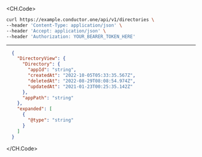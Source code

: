 
<CH.Code>
```bash Example Request
curl https://example.conductor.one/api/v1/directories \
--header 'Content-Type: application/json' \
--header 'Accept: application/json' \
--header 'Authorization: YOUR_BEARER_TOKEN_HERE'
```
---

```json Example Response
  {
    "DirectoryView": {
      "Directory": {
        "appId": "string",
        "createdAt": "2022-10-05T05:33:35.567Z",
        "deletedAt": "2022-08-29T08:08:54.974Z",
        "updatedAt": "2021-01-23T00:25:35.142Z"
      },
      "appPath": "string"
    },
    "expanded": [
      {
        "@type": "string"
      }
    ]
  }
```
</CH.Code>
